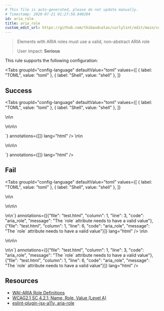 ```yaml
---
# This file is auto-generated, please do not update manually.
# Timestamp: 2020-07-21 01:27:58.848204
id: aria_role
title: aria_role
custom_edit_url: https://github.com/thibaudcolas/curlylint/edit/main/curlylint/rules/aria_role/aria_role.py
---
```



> Elements with ARIA roles must use a valid, non-abstract ARIA role
>
> User impact: **Serious**

This rule supports the following configuration:

<Tabs
  groupId="config-language"
  defaultValue="toml"
  values={[
    { label: "TOML", value: "toml" },
    { label: "Shell", value: "shell" },
  ]}
>
  <TabItem value="toml">
    <CodeSnippet
      snippet={`# All role attributes must be valid\naria_role = true\n# All role attributes must match the ones provided\naria_role = [ "search", "presentation", "alert",]`}
      annotations={[]}
      lang="toml"
    />
  </TabItem>
  <TabItem value="shell">
    <CodeSnippet
      snippet={`# All role attributes must be valid\ncurlylint --rule 'aria_role: true' .\n# All role attributes must match the ones provided\ncurlylint --rule 'aria_role: ["search", "presentation", "alert"]' .`}
      annotations={[]}
      lang="shell"
    />
  </TabItem>
</Tabs>

## Success

<Tabs
  groupId="config-language"
  defaultValue="toml"
  values={[
    { label: "TOML", value: "toml" },
    { label: "Shell", value: "shell" },
  ]}
>
  <TabItem value="toml">
    <CodeSnippet
      snippet={`<!-- Good: Valid role provided -->\n<!-- aria_role = true -->\n<form role="search"></form>\n<!-- Good: Role matches provided options -->\n<!-- aria_role = [ "table", "search", "presentation",] -->\n<form role="search"></form>`}
      annotations={[]}
      lang="html"
    />
  </TabItem>
  <TabItem value="shell">
    <CodeSnippet
      snippet={`<!-- Good: Valid role provided -->\n<!-- curlylint --rule 'aria_role: true' . -->\n<form role="search"></form>\n<!-- Good: Role matches provided options -->\n<!-- curlylint --rule 'aria_role: ["table", "search", "presentation"]' . -->\n<form role="search"></form>`}
      annotations={[]}
      lang="html"
    />
  </TabItem>
</Tabs>

## Fail

<Tabs
  groupId="config-language"
  defaultValue="toml"
  values={[
    { label: "TOML", value: "toml" },
    { label: "Shell", value: "shell" },
  ]}
>
  <TabItem value="toml">
    <CodeSnippet
      snippet={`<!-- Bad: Invalid role -->\n<!-- aria_role = true -->\n<form role="potato"></form>\n<!-- Bad: Role does not match provided options -->\n<!-- aria_role = [ "table", "alert", "presentation",] -->\n<form role="search"></form>\n\n`}
      annotations={[{"file": "test.html", "column": 1, "line": 3, "code": "aria_role", "message": "The `role` attribute needs to have a valid value"}, {"file": "test.html", "column": 1, "line": 6, "code": "aria_role", "message": "The `role` attribute needs to have a valid value"}]}
      lang="html"
    />
  </TabItem>
  <TabItem value="shell">
    <CodeSnippet
      snippet={`<!-- Bad: Invalid role -->\n<!-- curlylint --rule 'aria_role: true' . -->\n<form role="potato"></form>\n<!-- Bad: Role does not match provided options -->\n<!-- curlylint --rule 'aria_role: ["table", "alert", "presentation"]' . -->\n<form role="search"></form>\n\n`}
      annotations={[{"file": "test.html", "column": 1, "line": 3, "code": "aria_role", "message": "The `role` attribute needs to have a valid value"}, {"file": "test.html", "column": 1, "line": 6, "code": "aria_role", "message": "The `role` attribute needs to have a valid value"}]}
      lang="html"
    />
  </TabItem>
</Tabs>

## Resources

- [WAI-ARIA Role Definitions](https://www.w3.org/TR/wai-aria/#role_definitions)
- [WCAG2.1 SC 4.2.1: Name, Role, Value (Level A)](https://www.w3.org/WAI/WCAG21/Understanding/name-role-value)
- [eslint-plugin-jsx-a11y, aria-role](https://github.com/evcohen/eslint-plugin-jsx-a11y/blob/master/docs/rules/aria-role.md)
